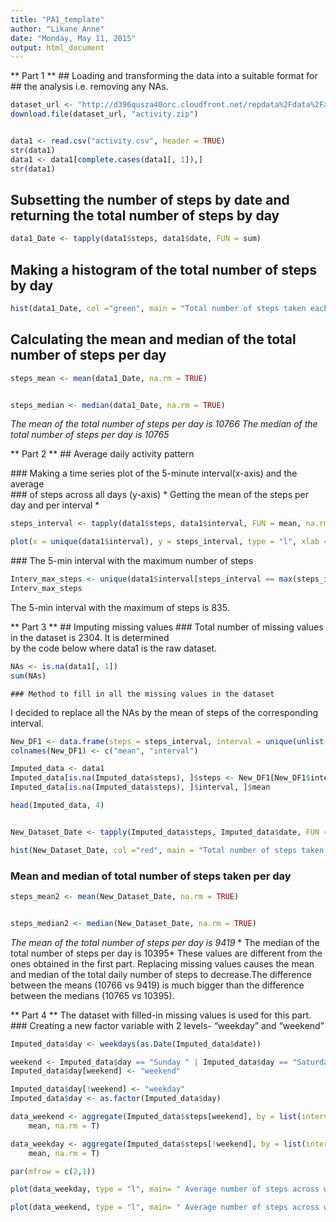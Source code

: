 ```yaml
---
title: "PA1_template"
author: "Likane Anne"
date: "Monday, May 11, 2015"
output: html_document
---
```


** Part 1 **
## Loading and transforming the data into a suitable format for 
## the analysis i.e. removing any NAs.
```r
dataset_url <- "http://d396qusza40orc.cloudfront.net/repdata%2Fdata%2Factivity.zip"
download.file(dataset_url, "activity.zip")


data1 <- read.csv("activity.csv", header = TRUE)
str(data1)
data1 <- data1[complete.cases(data1[, 1]),]
str(data1)
```
## Subsetting the number of steps by date and returning the total number of steps by day
```r
data1_Date <- tapply(data1$steps, data1$date, FUN = sum)
```

## Making a histogram of the total number of steps by day
```r
hist(data1_Date, col ="green", main = "Total number of steps taken each day", xlab = "Total number of steps per day")
```

## Calculating the mean and median of the total number of steps per day
```r
steps_mean <- mean(data1_Date, na.rm = TRUE)


steps_median <- median(data1_Date, na.rm = TRUE)
```
*The mean of the total number of steps per day is 10766*
*The median of the total number of steps per day is 10765*

** Part 2 **
## Average daily activity pattern

   ### Making a time series plot of the 5-minute interval(x-axis) and the average       
    ### of steps across all days (y-axis)
* Getting the mean of the steps per day and per interval *
```r

steps_interval <- tapply(data1$steps, data1$interval, FUN = mean, na.rm = TRUE)

plot(x = unique(data1$interval), y = steps_interval, type = "l", xlab = "5-minute interval", ylab = "Average number of steps across all days")
```
   
   ### The 5-min interval with the maximum number of steps
```r
Interv_max_steps <- unique(data1$interval[steps_interval == max(steps_interval)])
Interv_max_steps
```
The 5-min interval with the maximum of steps is 835.


** Part 3 **
## Imputing missing values 
     ### Total number of missing values in the dataset is 2304. It is determined         
     by the code below where data1 is the raw dataset.
```r
NAs <- is.na(data1[, 1])
sum(NAs)
```

    ### Method to fill in all the missing values in the dataset
I decided to replace all the NAs by the mean of steps of the corresponding interval.
```r

New_DF1 <- data.frame(steps = steps_interval, interval = unique(unlist(data1$interval)))
colnames(New_DF1) <- c("mean", "interval")

Imputed_data <- data1
Imputed_data[is.na(Imputed_data$steps), ]$steps <- New_DF1[New_DF1$interval == 
Imputed_data[is.na(Imputed_data$steps), ]$interval, ]$mean

head(Imputed_data, 4)


New_Dataset_Date <- tapply(Imputed_data$steps, Imputed_data$date, FUN = sum)

hist(New_Dataset_Date, col ="red", main = "Total number of steps taken each day", xlab = "Total number of steps per day")
```

### Mean and median of total number of steps taken per day
```r

steps_mean2 <- mean(New_Dataset_Date, na.rm = TRUE)


steps_median2 <- median(New_Dataset_Date, na.rm = TRUE)
```
*The mean of the total number of steps per day is 9419*
* The median of the total number of steps per day is 10395*
These values are different from the ones obtained in the first part. Replacing missing values causes the mean and median of the total daily number of steps to decrease.The difference between the means (10766 vs 9419) is much bigger than the difference between the medians (10765 vs 10395).

** Part 4 **
The dataset with filled-in missing values is used for this part.
### Creating a new factor variable with 2 levels- "weekday" and "weekend"
```r

Imputed_data$day <- weekdays(as.Date(Imputed_data$date))

weekend <- Imputed_data$day == "Sunday " | Imputed_data$day == "Saturday"
Imputed_data$day[weekend] <- "weekend"

Imputed_data$day[!weekend] <- "weekday"
Imputed_data$day <- as.factor(Imputed_data$day)

data_weekend <- aggregate(Imputed_data$steps[weekend], by = list(interval = Imputed_data$interval[weekend]), 
    mean, na.rm = T)

data_weekday <- aggregate(Imputed_data$steps[!weekend], by = list(interval = Imputed_data$interval[!weekend]), 
    mean, na.rm = T)

par(mfrow = c(2,1))

plot(data_weekday, type = "l", main= " Average number of steps across weekdays", xlab= "5-minute-interval", ylab= "average steps")

plot(data_weekend, type = "l", main= " Average number of steps across weekends", xlab= "5-minute-interval", ylab= "average steps")

```



